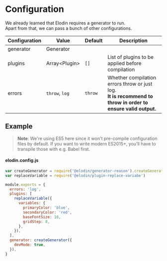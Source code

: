 

# Configuration

We already learned that Elodin requires a generator to run.<br />
Apart from that, we can pass a bunch of other configurations.

| Configuration | Value           | Default | Description                                                                                                      |
| ------------- | --------------- | ------- | ---------------------------------------------------------------------------------------------------------------- |
| generator     | Generator       |         |                                                                                                                  |
| plugins       | Array\<Plugin\> | `[]`    | List of plugins to be applied before compilation                                                                 |
| errors        | `throw`, `log`  | `throw` | Whether compilation errors throw or just log.<br />**It is recommend to throw in order to ensure valid output.** |

## Example

> **Note**: We're using ES5 here since it won't pre-compile configuration files by default. If you want to write modern ES2015+, you'll have to transpile those with e.g. Babel first.

#### elodin.config.js

```javascript
var createGenerator = require('@elodin/generator-reason').createGenerator
var replaceVariable = require('@elodin/plugin-replace-variabe')

module.exports = {
  errors: 'log',
  plugins: [
    replaceVariable({
      variables: {
        primaryColor: 'blue',
        secondaryColor: 'red',
        baseFontSize: 16,
        gridStep: 8,
      },
    }),
  ],
  generator: createGenerator({
    devMode: true,
  }),
}
```
